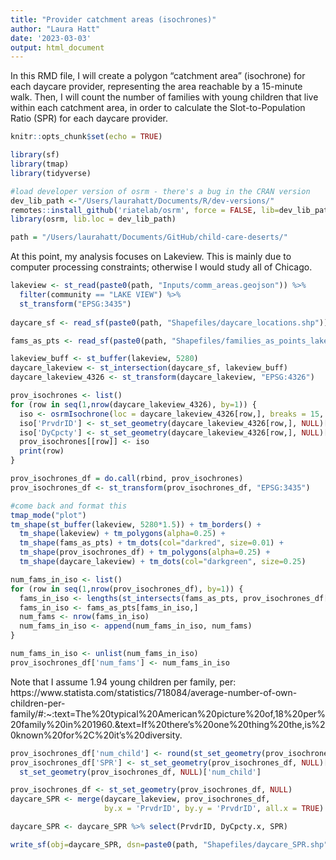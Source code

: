 ```yaml
---
title: "Provider catchment areas (isochrones)"
author: "Laura Hatt"
date: '2023-03-03'
output: html_document
---
```


In this RMD file, I will create a polygon "catchment area" (isochrone) for each daycare provider, representing the area reachable by a 15-minute walk. Then, I will count the number of families with young children that live within each catchment area, in order to calculate the Slot-to-Population Ratio (SPR) for each daycare provider. 

```r
knitr::opts_chunk$set(echo = TRUE)
```

```r
library(sf)
library(tmap)
library(tidyverse)

#load developer version of osrm - there's a bug in the CRAN version
dev_lib_path <-"/Users/laurahatt/Documents/R/dev-versions/"
remotes::install_github('riatelab/osrm', force = FALSE, lib=dev_lib_path) 
library(osrm, lib.loc = dev_lib_path)

path = "/Users/laurahatt/Documents/GitHub/child-care-deserts/"
```

At this point, my analysis focuses on Lakeview. This is mainly due to computer processing constraints; otherwise I would study all of Chicago.

```r
lakeview <- st_read(paste0(path, "Inputs/comm_areas.geojson")) %>% 
  filter(community == "LAKE VIEW") %>%
  st_transform("EPSG:3435")
  
daycare_sf <- read_sf(paste0(path, "Shapefiles/daycare_locations.shp"))

fams_as_pts <- read_sf(paste0(path, "Shapefiles/families_as_points_lakeview.shp"))
```

```r
lakeview_buff <- st_buffer(lakeview, 5280)
daycare_lakeview <- st_intersection(daycare_sf, lakeview_buff)
daycare_lakeview_4326 <- st_transform(daycare_lakeview, "EPSG:4326")
```

```r
prov_isochrones <- list()
for (row in seq(1,nrow(daycare_lakeview_4326), by=1)) {
  iso <- osrmIsochrone(loc = daycare_lakeview_4326[row,], breaks = 15, osrm.profile="foot")
  iso['PrvdrID'] <- st_set_geometry(daycare_lakeview_4326[row,], NULL)['PrvdrID']
  iso['DyCpcty'] <- st_set_geometry(daycare_lakeview_4326[row,], NULL)['DyCpcty']
  prov_isochrones[[row]] <- iso
  print(row)
}

prov_isochrones_df = do.call(rbind, prov_isochrones)
prov_isochrones_df <- st_transform(prov_isochrones_df, "EPSG:3435")
```

```r
#come back and format this
tmap_mode("plot")
tm_shape(st_buffer(lakeview, 5280*1.5)) + tm_borders() +
  tm_shape(lakeview) + tm_polygons(alpha=0.25) +
  tm_shape(fams_as_pts) + tm_dots(col="darkred", size=0.01) +
  tm_shape(prov_isochrones_df) + tm_polygons(alpha=0.25) +
  tm_shape(daycare_lakeview) + tm_dots(col="darkgreen", size=0.25) 
```

```r
num_fams_in_iso <- list()
for (row in seq(1,nrow(prov_isochrones_df), by=1)) {
  fams_in_iso <- lengths(st_intersects(fams_as_pts, prov_isochrones_df[row,])) > 0 
  fams_in_iso <- fams_as_pts[fams_in_iso,]
  num_fams <- nrow(fams_in_iso)
  num_fams_in_iso <- append(num_fams_in_iso, num_fams)
}

num_fams_in_iso <- unlist(num_fams_in_iso)
prov_isochrones_df['num_fams'] <- num_fams_in_iso
```

Note that I assume 1.94 young children per family, per:
https://www.statista.com/statistics/718084/average-number-of-own-children-per-family/#:~:text=The%20typical%20American%20picture%20of,18%20per%20family%20in%201960.&text=If%20there's%20one%20thing%20the,is%20known%20for%2C%20it's%20diversity.

```r
prov_isochrones_df['num_child'] <- round(st_set_geometry(prov_isochrones_df, NULL)['num_fams']*1.94,0)
prov_isochrones_df['SPR'] <- st_set_geometry(prov_isochrones_df, NULL)['DyCpcty'] / 
  st_set_geometry(prov_isochrones_df, NULL)['num_child']
```

```r
prov_isochrones_df <- st_set_geometry(prov_isochrones_df, NULL)
daycare_SPR <- merge(daycare_lakeview, prov_isochrones_df, 
                     by.x = 'PrvdrID', by.y = 'PrvdrID', all.x = TRUE)

daycare_SPR <- daycare_SPR %>% select(PrvdrID, DyCpcty.x, SPR)
```

```r
write_sf(obj=daycare_SPR, dsn=paste0(path, "Shapefiles/daycare_SPR.shp"))
```


